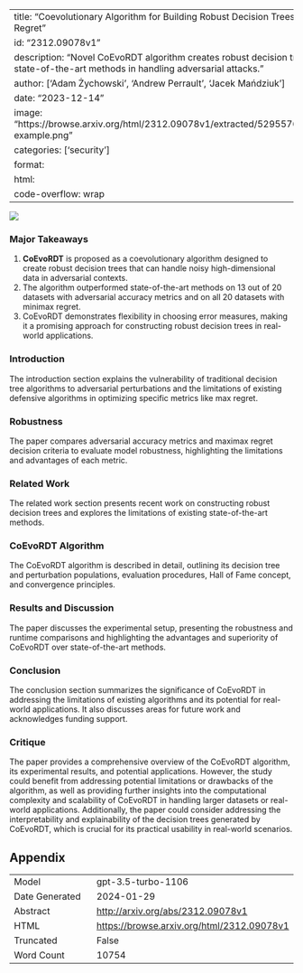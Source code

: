 
---
title: "Coevolutionary Algorithm for Building Robust Decision Trees under Minimax Regret"
id: "2312.09078v1"
description: "Novel CoEvoRDT algorithm creates robust decision trees, outperforming state-of-the-art methods in handling adversarial attacks."
author: ['Adam Żychowski', 'Andrew Perrault', 'Jacek Mańdziuk']
date: "2023-12-14"
image: "https://browse.arxiv.org/html/2312.09078v1/extracted/5295576/images/motivational-example.png"
categories: ['security']
format:
  html:
    code-overflow: wrap
---

![](https://browse.arxiv.org/html/2312.09078v1/extracted/5295576/images/motivational-example.png)

### Major Takeaways

1. **CoEvoRDT** is proposed as a coevolutionary algorithm designed to create robust decision trees that can handle noisy high-dimensional data in adversarial contexts.
2. The algorithm outperformed state-of-the-art methods on 13 out of 20 datasets with adversarial accuracy metrics and on all 20 datasets with minimax regret.
3. CoEvoRDT demonstrates flexibility in choosing error measures, making it a promising approach for constructing robust decision trees in real-world applications.

### Introduction

The introduction section explains the vulnerability of traditional decision tree algorithms to adversarial perturbations and the limitations of existing defensive algorithms in optimizing specific metrics like max regret.

### Robustness

The paper compares adversarial accuracy metrics and maximax regret decision criteria to evaluate model robustness, highlighting the limitations and advantages of each metric.

### Related Work

The related work section presents recent work on constructing robust decision trees and explores the limitations of existing state-of-the-art methods.

### CoEvoRDT Algorithm

The CoEvoRDT algorithm is described in detail, outlining its decision tree and perturbation populations, evaluation procedures, Hall of Fame concept, and convergence principles.

### Results and Discussion

The paper discusses the experimental setup, presenting the robustness and runtime comparisons and highlighting the advantages and superiority of CoEvoRDT over state-of-the-art methods.

### Conclusion

The conclusion section summarizes the significance of CoEvoRDT in addressing the limitations of existing algorithms and its potential for real-world applications. It also discusses areas for future work and acknowledges funding support.

### Critique

The paper provides a comprehensive overview of the CoEvoRDT algorithm, its experimental results, and potential applications. However, the study could benefit from addressing potential limitations or drawbacks of the algorithm, as well as providing further insights into the computational complexity and scalability of CoEvoRDT in handling larger datasets or real-world applications. Additionally, the paper could consider addressing the interpretability and explainability of the decision trees generated by CoEvoRDT, which is crucial for its practical usability in real-world scenarios.

## Appendix

|          |          |
|----------|----------|
| Model     | gpt-3.5-turbo-1106       |
| Date Generated     | 2024-01-29       |
| Abstract | [http://arxiv.org/abs/2312.09078v1](http://arxiv.org/abs/2312.09078v1)        |
| HTML     | [https://browse.arxiv.org/html/2312.09078v1](https://browse.arxiv.org/html/2312.09078v1)       |
| Truncated       | False       |
| Word Count       | 10754       |